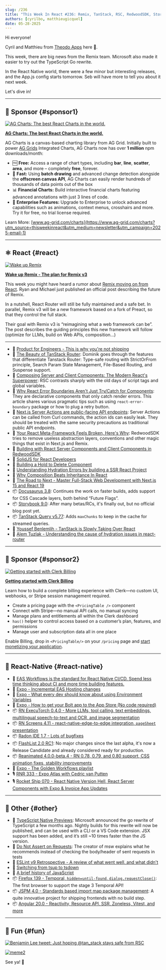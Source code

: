 ```yaml
---
slug: /236
title: "This Week In React #236: Remix, TanStack, RSC, RedwoodSDK, Storybook, Docusaurus | ExecuTorch, Screens, FlashList, Reanimated, Expo, EAS, Radon | TypeScript, Temporal, Angular, JSPM, ESLint, tsdown"
authors: [cyrilbo, matthieugicquel]
date: 05-28-2025
---
```


Hi everyone!

Cyril and Matthieu from [Theodo Apps](https://apps.theodo.com/en?utm_source=thisweekinreact) here 👋.

This week, there are big news from the Remix team. Microsoft also made it easier to try out the TypeScript Go rewrite.

In the React Native world, there were a few minor but interesting releases, and the App.js config starts tomorrow. Seb will have more to tell you about it next week.

Let's dive in!

<!-- truncate -->


<Support />

---

## 💸 Sponsor {#sponsor1}

[![AG Charts: The best React Charts in the world.](/emails/issues/236/adgrid.jpg)](https://www.ag-grid.com/charts?utm_source=thisweekinreact&utm_medium=newsletter&utm_campaign=2025-email-1)

**[AG Charts: The best React Charts in the world.](https://www.ag-grid.com/charts?utm_source=thisweekinreact&utm_medium=newsletter&utm_campaign=2025-email-1)**

AG Charts is a canvas-based charting library from AG Grid. Initially built to power [AG Grids](https://www.ag-grid.com/react-table?utm_source=thisweekinreact&utm_medium=newsletter&utm_campaign=2025-email-1) Integrated Charts, AG Charts now has over **1 million** npm downloads/month:

- 🆓 **Free:** Access a range of chart types, including **bar**, **line**, **scatter**, **area**, and more – completely **free**, forever.
- 🚀 **Fast:** Using **batch drawing** and advanced change detection alongside the **offscreen canvas API**, AG Charts can easily render hundreds of thousands of data points out of the box
- 📊 **Financial Charts:** Build interactive financial charts featuring advanced annotations with just 3 lines of code.
- 🏢 **Enterprise Features:** Upgrade to Enterprise to unlock advanced capabilities such as animations, context menus, crosshairs and more. Try it for free, no trial license required.

Learn More: [www.ag-grid.com/charts](https://www.ag-grid.com/charts?utm_source=thisweekinreact&utm_medium=newsletter&utm_campaign=2025-email-1)

---

## ⚛️ React {#react}

[![Wake up Remix](/emails/issues/236/remix.jpg)](https://remix.run/blog/wake-up-remix)

**[Wake up Remix - The plan for Remix v3](https://remix.run/blog/wake-up-remix)**

This week you might have heard a rumor about [Remix moving on from React](https://x.com/AdamRackis/status/1925646909345058818). Ryan and Michael just published an official post describing the future of Remix.

In a nutshell, React Router will still be fully maintained and a safe bet. In parallel, Remix v3 will be a new framework based on a fork of Preact, so that they control the full stack.

Their goal with Remix v3 is “reimagining what a web framework can be”. The post describes the guiding principles this new framework will follow (optimize for LLMs, build on Web APIs, composition…)

---

- 💸 [Product for Engineers - This is why you're not shipping](https://go.posthog.com/twir-may28)
- 📜 [The Beauty of TanStack Router](https://tkdodo.eu/blog/the-beauty-of-tan-stack-router): Dominik goes through the features that differentiate Tanstack Router: Type-safe routing with StrictOrFrom principle, Search Param State Management, File-Based Routing, and Suspense support.
- 📜 [Composing Server and Client Components: The Modern React's Superpower](https://www.epicreact.dev/composing-server-and-client-components-the-modern-reacts-superpower-08yn9): RSC contrasts sharply with the old days of script tags and global variables.
- 📜 [Why React Error Boundaries Aren't Just Try/Catch for Components](https://www.epicreact.dev/why-react-error-boundaries-arent-just-try-catch-for-components-i6e2l): They are declarative components that only catch render errors. This article shares various pragmatic tips such as using `react-error-boundary` package or how to plug a retry button.
- 📜 [Next.js Server Actions are public-facing API endpoints](https://growl.dev/blog/nextjs-server-actions/): Server Actions can be called from Curl commands, the action ids can easily leak. They should be treated with the same security precautions as traditional public API endpoints.
- 📜 [Your React Meta-Framework Feels Broken, Here's Why](https://rwsdk.com/blog/your-react-meta-framework-feels-broken): RedwoodSDK tries to remove useless abstraction layers, conventions and other magic things that exist in Next.js and Remix.
- 📜 [Building with React Server Components and Client Components in RedwoodSDK](https://rwsdk.com/blog/react-rsc-redwoodsdk)
- 📜 [SolidJS for React Developers](https://marmelab.com/blog/2025/05/28/solidjs-for-react-developper.html)
- 📜 [Building a Hold to Delete Component](https://emilkowal.ski/ui/building-a-hold-to-delete-component)
- 📜 [Understanding Hydration Errors by building a SSR React Project](https://www.propelauth.com/post/understanding-hydration-errors)
- 📜 [Why Composition Beats Inheritance In React](https://thetshaped.dev/p/why-composition-beats-inheritance-react-projects-extensible-components)
- 💸 [The Road to Next - Master Full-Stack Web Development with Next.js 15 and React 19](https://www.road-to-next.com/?utm_source=newsletter&utm_medium=email&utm_campaign=this_week_in_react_1.1)
- 📦 [Docusaurus 3.8](https://docusaurus.io/blog/releases/3.8): Continues the work on faster builds, adds support for CSS Cascade layers, both behind “Future Flags”.
- 📦 [Storybook 9.0](https://github.com/storybookjs/storybook/releases/tag/v9.0.0): After many betas/RCs, it's finally out, but no official blog post yet.
- 📦 [TanStack Query v5.77](https://github.com/TanStack/query/releases/tag/v5.77.0): Adds `maxChunks` to keep in the cache for streamed queries.
- 🎥 [Youssef Benlemlih - TanStack is Slowly Taking Over React](https://www.youtube.com/watch?v=u10Zlg_Un8I)
- 🎥 [Alem Tuzlak - Understanding the cause of hydration issues in react-router](https://www.epicweb.dev/tips/understanding-the-cause-of-hydration-issues-in-react-router~si4z9)

<SubscribeFormEmbed placement="middle" />

---

## 💸 Sponsor {#sponsor2}

[![Getting started with Clerk Billing](/emails/issues/236/clerk.jpg)](https://go.clerk.com/KfnV7Rj)

**[Getting started with Clerk Billing](https://go.clerk.com/KfnV7Rj)**

Learn how to build a complete billing experience with Clerk—no custom UI, webhooks, or Stripe session management required.

- Create a pricing page with the `<PricingTable />` component
- Connect with Stripe—no manual API calls, no manual syncing
- Manage plans and entitlements all within the Clerk dashboard
- `has()` helper to control access based on a customer’s plan, features, and permissions
- Manage user and subscription data all in one place

Enable Billing, drop in `<PricingTable/>` on your `/pricing` page and [start monetizing your application](https://go.clerk.com/LphCouG).

---

## 📱 React-Native {#react-native}

- 💸 [EAS Workflows is the standard for React Native CI/CD. Spend less time thinking about CI and more time building features.](https://expo.dev/eas/workflows?utm_source=twir+newsletter&utm_medium=email&utm_campaign=twir-workflows&utm_id=TWIR)
- 📣 [Expo - Incremental EAS Hosting changes](https://expo.dev/changelog/incremental-eas-hosting-changes)
- 📜 [Expo \- What every dev should know about using Environment Variables](https://expo.dev/blog/what-are-environment-variables)
- 📜 [Expo - How to get your Bolt app to the App Store (No code required)](https://expo.dev/blog/how-to-get-your-ai-app-to-the-app-store)
- 📦 [RN ExecuTorch 0.4.0 - More LLMs, tool calling, text embeddings, multilingual speech-to-text and OCR, and image segmentation](https://blog.swmansion.com/react-native-executorch-release-v0-4-0-262d4013ac10)
- 📦 [RN Screens 4.11 \- react-native-edge-to-edge integration, `pageSheet` presentation](https://github.com/software-mansion/react-native-screens/releases/tag/4.11.0)
- 📦 [Radon IDE 1.7 \- Lots of bugfixes](https://github.com/software-mansion/radon-ide/releases/tag/v1.7.0)
- 📦 [FlashList 2.0 RC1](https://github.com/Shopify/flash-list/releases/tag/v2.0.0-rc.1): No major changes since the last alpha, it's now a Release Candidate and already considered ready for production.
- 📦 [Reanimated 4.0.0-beta.4 \- RN 0.78, 0.79, and 0.80 support, CSS animation fixes, stability improvements](https://github.com/software-mansion/react-native-reanimated/releases/tag/4.0.0-beta.4)
- 🎥 [Expo - The Golden Workflows playlist](https://www.youtube.com/watch?v=u8MAJ0F18s0&list=PLsXDmrmFV_AQ1fp78TTKP51N_R-EW98oT)
- 🎙️ [RNR 333 \- Expo Atlas with Cedric van Putten](https://infinite.red/react-native-radio/rnr-333-expo-atlas-with-cedric-van-putten)
- 🎙️ [Rocket Ship 070 \- React Native Version Hell, React Server Components with Expo & Invoice App Updates](https://share.transistor.fm/s/b04dbb2b)

---

## 🔀 Other {#other}

- 📜 [TypeScript Native Previews](https://devblogs.microsoft.com/typescript/announcing-typescript-native-previews/): Microsoft announced the go rewrite of TypeScript a few months ago. Nightly builds for this rewrite will now be published, and can be used with a CLI or a VS Code extension. JSX support has been added, and it’s still \~10 times faster than the JS version.
- 📜 [Do Not Assert on Requests](https://www.epicweb.dev/do-not-assert-on-requests): The creator of msw explains what he recommends instead of checking the body/header of sent requests in tests
- 📜 [ESLint v9 Retrospective - A review of what went well, and what didn't](https://eslint.org/blog/2025/05/eslint-v9.0.0-retrospective/)
- 📜 [Switching from tsup to tsdown](https://alan.norbauer.com/articles/tsdown-bundler/)
- 📜 [A brief history of JavaScript](https://deno.com/blog/history-of-javascript)
- 📦 [Firefox 139 - Temporal, `hidden=until-found`, `dialog.requestClose()`](https://developer.mozilla.org/en-US/docs/Mozilla/Firefox/Releases/139): The first browser to support the stage 3 Temporal API!
- 📦 [JSPM 4.0 - Standards based import map package management](https://jspm.org/jspm-4.0-release): A quite innovative project for shipping frontends with no build step.
- 📦 [Angular 20.0 - Reactivity, Resource API, SSR, Zoneless, Vitest, and more](https://medium.com/@mgechev/b5c9c06cf301)

---

## 🤭 Fun {#fun}

[![Benjamin Lee tweet: Just hoping @tan_stack stays safe from RSC](/emails/issues/236/meme.jpg)](https://x.com/Benjamin_D_Lee/status/1926071667345822140)

[![meme2](/emails/issues/236/meme2.jpg)](hhttps://x.com/alxfazio/status/1926731799226462646)

See ya! 👋
